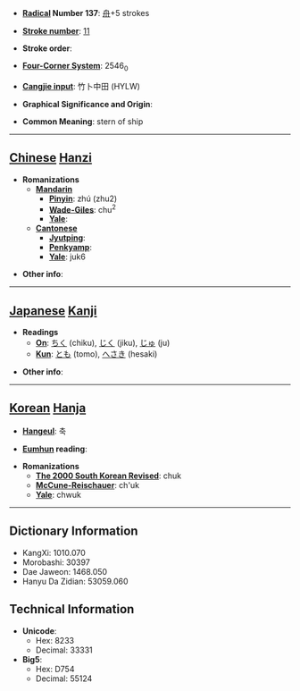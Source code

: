 * '''[[Wiktionary:Chinese radical index| Radical]] Number 137''': [[Wiktionary:Chinese radical index 舟|舟]]+5 strokes

* '''[[Wiktionary:Chinese total strokes index|Stroke number]]''': [[Wiktionary:Chinese total strokes index 11|11]]

* '''Stroke order''': 

* '''[[Wiktionary:Chinese four corner index|Four-Corner System]]''': 2546<sub>0</sub>

* '''[[Wiktionary:Chinese Cangjie index|Cangjie input]]''': 竹卜中田 (HYLW)

* '''Graphical Significance and Origin''': 

* '''Common Meaning''': stern of ship

----

== [[Chinese]] [[Hanzi]] ==

* '''Romanizations'''
** '''[[Mandarin]]'''
*** '''[[Pinyin]]''': zhú (zhu2)
*** '''[[Wade-Giles]]''': chu<sup>2</sup>
*** '''[[Yale]]''': 
** '''[[Cantonese]]'''
*** '''[[Jyutping]]''':
*** '''[[Penkyamp]]''': 
*** '''[[Yale]]''': juk6

* '''Other info''': 

----

== [[Japanese]] [[Kanji]] ==

* '''Readings'''
** '''[[On]]''': [[ちく]] (chiku), [[じく]] (jiku), [[じゅ]] (ju)
** '''[[Kun]]''': [[とも]] (tomo), [[へさき]] (hesaki)

* '''Other info''':  

----

== [[Korean]] [[Hanja]] ==

* '''[[Hangeul]]''': 축

* '''[[Eumhun]] reading''': 

* '''Romanizations'''
** '''[[The 2000 South Korean Revised Romanization|The 2000 South Korean Revised]]''': chuk
** '''[[McCune-Reischauer]]''': ch'uk
** '''[[Yale]]''': chwuk

----

== Dictionary Information ==

* KangXi: 1010.070
* Morobashi: 30397
* Dae Jaweon: 1468.050
* Hanyu Da Zidian: 53059.060

== Technical Information ==

* '''Unicode''':
** Hex: 8233
** Decimal: 33331
* '''Big5''':
** Hex: D754
** Decimal: 55124